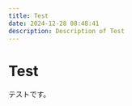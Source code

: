 ---
title: Test
date: 2024-12-28 08:48:41
description: Description of Test
---

# Test

テストです。
